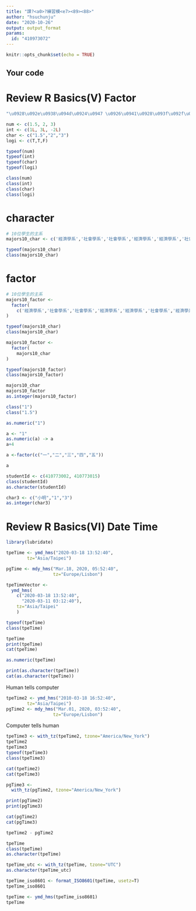 ---
title: "課?<a0>?練習模<e7><89><88>"
author: "hsuchunju"
date: "2020-10-26"
output: output_format
params:
  id: "410973072"
---

```{r setup, include=FALSE}
knitr::opts_chunk$set(echo = TRUE)
```

## Your code

# Review R Basics(V) Factor

```{r}
"\u0928\u092e\u0938\u094d\u0924\u0947 \u0926\u0941\u0928\u093f\u092f\u093e"
```
```{r}
num <- c(1.5, 2, 3)
int <- c(1L, 3L, -2L)
char <- c("1.5","2","3")
logi <- c(T,T,F)

typeof(num)
typeof(int)
typeof(char)
typeof(logi)
```

```{r}
class(num)
class(int)
class(char)
class(logi)
```
# character
```{r}
# 10位學生的主系
majors10_char <- c('經濟學系','社會學系','社會學系','經濟學系','經濟學系','社會學系','經濟學系','經濟學系','經濟學系','社會學系')

typeof(majors10_char)
class(majors10_char)
```

# factor
```{r}
# 10位學生的主系
majors10_factor <-
  factor( 
    c('經濟學系','社會學系','社會學系','經濟學系','經濟學系','社會學系','經濟學系','經濟學系','經濟學系','社會學系')
)

typeof(majors10_char)
class(majors10_char)
```
```{r}
majors10_factor <-
  factor( 
    majors10_char
)

typeof(majors10_factor)
class(majors10_factor)
```

```{r}
majors10_char
majors10_factor
as.integer(majors10_factor)
```


```{r}
class("1")
class("1.5")
```

```{r}
as.numeric("1")
```

```{r haha}
a <- "1"
as.numeric(a) -> a
a+4 
```

```{r}
a <-factor(c("一","二","三","四","五"))

a
```
```{r}
studentId <- c(410773002, 410773015)
class(studentId)
as.character(studentId)
```
```{r}
char3 <- c("小明","1","3")
as.integer(char3)
```

# Review R Basics(VI) Date Time
```{r}
library(lubridate)
```

```{r}
tpeTime <- ymd_hms("2020-03-18 13:52:40",
        tz="Asia/Taipei")
```

```{r}
pgTime <- mdy_hms("Mar.18, 2020, 05:52:40",
                  tz="Europe/Lisbon")
```

```{r}
tpeTimeVector <- 
  ymd_hms(
    c("2020-03-18 13:52:40",
      "2020-03-11 03:12:40"),
    tz="Asia/Taipei"
    )
```

```{r}
typeof(tpeTime)
class(tpeTime)
```
```{r}
tpeTime
print(tpeTime)
cat(tpeTime)
```
```{r}
as.numeric(tpeTime)
```
```{r}
print(as.character(tpeTime))
cat(as.character(tpeTime))
```

Human tells computer
```{r}
tpeTime2 <- ymd_hms("2010-03-18 16:52:40",
        tz="Asia/Taipei")
pgTime2 <- mdy_hms("Mar.01, 2020, 03:52:40",
                  tz="Europe/Lisbon")
```

Computer tells human
```{r}
tpeTime3 <- with_tz(tpeTime2, tzone="America/New_York")
tpeTime2
tpeTime3
typeof(tpeTime3)
class(tpeTime3)
```
```{r}
cat(tpeTime2)
cat(tpeTime3)
```
```{r}
pgTime3 <- 
  with_tz(pgTime2, tzone="America/New_York")

print(pgTime2)
print(pgTime3)
```
```{r}
cat(pgTime2) 
cat(pgTime3)

```
```{r}
tpeTime2 - pgTime2
```
```{r}
tpeTime
class(tpeTime)
as.character(tpeTime)
```
```{r}
tpeTime_utc <- with_tz(tpeTime, tzone="UTC")
as.character(tpeTime_utc)
```
```{r}
tpeTime_iso8601 <- format_ISO8601(tpeTime, usetz=T)
tpeTime_iso8601
```
```{r}
tpeTime <- ymd_hms(tpeTime_iso8601)
tpeTime
```


